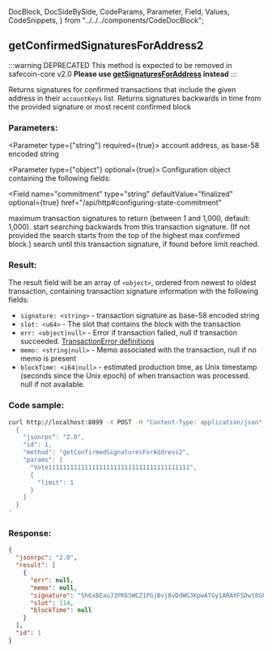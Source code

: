   DocBlock,
  DocSideBySide,
  CodeParams,
  Parameter,
  Field,
  Values,
  CodeSnippets,
} from "../../../components/CodeDocBlock";

<DocBlock>

## getConfirmedSignaturesForAddress2

:::warning DEPRECATED
This method is expected to be removed in safecoin-core v2.0
**Please use [getSignaturesForAddress](#getsignaturesforaddress) instead**
:::

Returns signatures for confirmed transactions that include the given address in
their `accountKeys` list. Returns signatures backwards in time from the
provided signature or most recent confirmed block

<DocSideBySide>

<CodeParams>

### Parameters:

<Parameter type={"string"} required={true}>
  account address, as base-58 encoded string
</Parameter>

<Parameter type={"object"} optional={true}>
Configuration object containing the following fields:

<Field
  name="commitment"
  type="string"
  defaultValue="finalized"
  optional={true}
  href="/api/http#configuring-state-commitment"
></Field>

<Field name="limit" type="number" optional={true}>
  maximum transaction signatures to return (between 1 and 1,000, default:
  1,000).
</Field>

<Field name="before" type="string" optional={true}>
  start searching backwards from this transaction signature. (If not provided
  the search starts from the top of the highest max confirmed block.)
</Field>

<Field name="until" type="string" optional={true}>
  search until this transaction signature, if found before limit reached.
</Field>

</Parameter>

### Result:

The result field will be an array of `<object>`, ordered
from newest to oldest transaction, containing transaction signature information with the following fields:

- `signature: <string>` - transaction signature as base-58 encoded string
- `slot: <u64>` - The slot that contains the block with the transaction
- `err: <object|null>` - Error if transaction failed, null if transaction succeeded. [TransactionError definitions](https://github.com/fair-exchange/safecoin/blob/c0c60386544ec9a9ec7119229f37386d9f070523/sdk/src/transaction/error.rs#L13)
- `memo: <string|null>` - Memo associated with the transaction, null if no memo is present
- `blockTime: <i64|null>` - estimated production time, as Unix timestamp (seconds since the Unix epoch) of when transaction was processed. null if not available.

</CodeParams>

<CodeSnippets>

### Code sample:

```bash
curl http://localhost:8899 -X POST -H "Content-Type: application/json" -d '
  {
    "jsonrpc": "2.0",
    "id": 1,
    "method": "getConfirmedSignaturesForAddress2",
    "params": [
      "Vote111111111111111111111111111111111111111",
      {
        "limit": 1
      }
    ]
  }
'
```

### Response:

```json
{
  "jsonrpc": "2.0",
  "result": [
    {
      "err": null,
      "memo": null,
      "signature": "5h6xBEauJ3PK6SWCZ1PGjBvj8vDdWG3KpwATGy1ARAXFSDwt8GFXM7W5Ncn16wmqokgpiKRLuS83KUxyZyv2sUYv",
      "slot": 114,
      "blockTime": null
    }
  ],
  "id": 1
}
```

</CodeSnippets>
</DocSideBySide>
</DocBlock>
